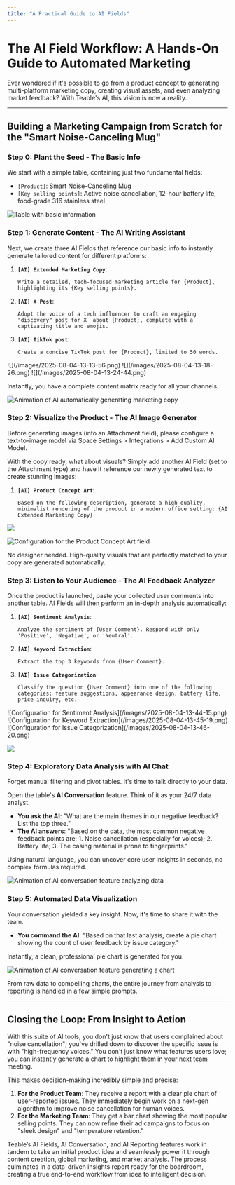 ```yaml
---
title: "A Practical Guide to AI Fields"
---
```


# The AI Field Workflow: A Hands-On Guide to Automated Marketing

<Tip> Ever wondered if it's possible to go from a product concept to generating multi-platform marketing copy, creating visual assets, and even analyzing market feedback? With Teable's AI, this vision is now a reality. </Tip>

---

## Building a Marketing Campaign from Scratch for the "Smart Noise-Canceling Mug"

### Step 0: Plant the Seed - The Basic Info

We start with a simple table, containing just two fundamental fields:

-   `[Product]`: Smart Noise-Canceling Mug
-   `[Key selling points]`: Active noise cancellation, 12-hour battery life, food-grade 316 stainless steel

![Table with basic information](/images/2025-08-04-13-07-08.png)

### Step 1: Generate Content - The AI Writing Assistant

Next, we create three AI Fields that reference our basic info to instantly generate tailored content for different platforms:

1.  **`[AI] Extended Marketing Copy`**:
    ```
    Write a detailed, tech-focused marketing article for {Product}, highlighting its {Key selling points}.
    ```

2.  **`[AI] X Post`**:
    ```
    Adopt the voice of a tech influencer to craft an engaging "discovery" post for X  about {Product}, complete with a captivating title and emojis.
    ```

3.  **`[AI] TikTok post`**:
    ```
    Create a concise TikTok post for {Product}, limited to 50 words.
    ```

<Columns cols={3}>
  <Card>
    ![](/images/2025-08-04-13-13-56.png)
  </Card>
  <Card>
    ![](/images/2025-08-04-13-18-26.png)
  </Card>
  <Card>
    ![](/images/2025-08-04-13-24-44.png)
  </Card> 
</Columns>

Instantly, you have a complete content matrix ready for all your channels.

![Animation of AI automatically generating marketing copy](/images/2025-08-04-13-26-12.gif)

### Step 2: Visualize the Product - The AI Image Generator

<Note>
Before generating images (into an Attachment field), please configure a text-to-image model via Space Settings > Integrations > Add Custom AI Model.
</Note>

With the copy ready, what about visuals? Simply add another AI Field (set to the Attachment type) and have it reference our newly generated text to create stunning images:

1.  **`[AI] Product Concept Art`**:
    ```
    Based on the following description, generate a high-quality, minimalist rendering of the product in a modern office setting: {AI Extended Marketing Copy}
    ```

![](/images/2025-08-04-13-42-59.gif)

![Configuration for the Product Concept Art field](/images/2025-08-04-13-28-08.png)

No designer needed. High-quality visuals that are perfectly matched to your copy are generated automatically.

### Step 3: Listen to Your Audience - The AI Feedback Analyzer

Once the product is launched, paste your collected user comments into another table. AI Fields will then perform an in-depth analysis automatically:

1.  **`[AI] Sentiment Analysis`**:
    ```
    Analyze the sentiment of {User Comment}. Respond with only 'Positive', 'Negative', or 'Neutral'.
    ```

2.  **`[AI] Keyword Extraction`**:
    ```
    Extract the top 3 keywords from {User Comment}.
    ```

3.  **`[AI] Issue Categorization`**:
    ```
    Classify the question {User Comment} into one of the following categories: feature suggestions, appearance design, battery life, price inquiry, etc.
    ```

<Columns cols={3}>
  <Card>
    ![Configuration for Sentiment Analysis](/images/2025-08-04-13-44-15.png)
  </Card>
  <Card>
    ![Configuration for Keyword Extraction](/images/2025-08-04-13-45-19.png)
  </Card>
  <Card>
    ![Configuration for Issue Categorization](/images/2025-08-04-13-46-20.png)
  </Card>
</Columns>

![](/images/2025-08-04-13-46-47.png)

### Step 4: Exploratory Data Analysis with AI Chat

Forget manual filtering and pivot tables. It's time to talk directly to your data.

Open the table's **AI Conversation** feature. Think of it as your 24/7 data analyst.

-   **You ask the AI**: "What are the main themes in our negative feedback? List the top three."
-   **The AI answers**: "Based on the data, the most common negative feedback points are: 1. Noise cancellation (especially for voices); 2. Battery life; 3. The casing material is prone to fingerprints."

Using natural language, you can uncover core user insights in seconds, no complex formulas required.

![Animation of AI conversation feature analyzing data](/images/2025-08-01-15-15-52.gif)

### Step 5: Automated Data Visualization

Your conversation yielded a key insight. Now, it's time to share it with the team.

-   **You command the AI**: "Based on that last analysis, create a pie chart showing the count of user feedback by issue category."

Instantly, a clean, professional pie chart is generated for you.

![Animation of AI conversation feature generating a chart](/images/2025-08-01-15-22-15.gif)

From raw data to compelling charts, the entire journey from analysis to reporting is handled in a few simple prompts.

---

## Closing the Loop: From Insight to Action

With this suite of AI tools, you don't just know that users complained about "noise cancellation"; you've drilled down to discover the specific issue is with "high-frequency voices." You don't just know what features users love; you can instantly generate a chart to highlight them in your next team meeting.

This makes decision-making incredibly simple and precise:

1.  **For the Product Team**: They receive a report with a clear pie chart of user-reported issues. They immediately begin work on a next-gen algorithm to improve noise cancellation for human voices.
2.  **For the Marketing Team**: They get a bar chart showing the most popular selling points. They can now refine their ad campaigns to focus on "sleek design" and "temperature retention."

<Info>
Teable’s AI Fields, AI Conversation, and AI Reporting features work in tandem to take an initial product idea and seamlessly power it through content creation, global marketing, and market analysis. The process culminates in a data-driven insights report ready for the boardroom, creating a true end-to-end workflow from idea to intelligent decision.
</Info>